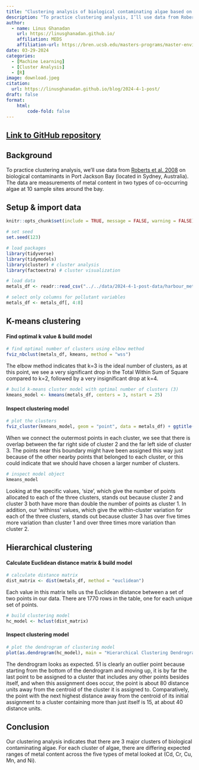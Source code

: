 ```yaml
---
title: "Clustering analysis of biological contaminating algae based on metal content"
description: "To practice clustering analysis, I’ll use data from Roberts et al. 2008 on biological contaminants in Port Jackson Bay (located in Sydney, Australia). The data are measurements of metal content (Cd, Cr, Cu, Mn, and Ni) in two types of co-occurring algae at 10 sample sites around the bay."
author: 
  - name: Linus Ghanadan
    url: https://linusghanadan.github.io/
    affiliation: MEDS
    affiliation-url: https://bren.ucsb.edu/masters-programs/master-environmental-data-science
date: 03-29-2024
categories:
  - [Machine Learning]
  - [Cluster Analysis]
  - [R]
image: download.jpeg
citation:
  url: https://linusghanadan.github.io/blog/2024-4-1-post/
draft: false
format:
    html:
        code-fold: false
---
```


## [Link to GitHub repository](https://github.com/linusghanadan/ml-clustering-lab/tree/main)

## Background

To practice clustering analysis, we'll use data from [Roberts et al. 2008](https://doi.org/10.1016/j.marpolbul.2008.03.003) on biological contaminants in Port Jackson Bay (located in Sydney, Australia). The data are measurements of metal content in two types of co-occurring algae at 10 sample sites around the bay.

## Setup & import data

```r
knitr::opts_chunk$set(include = TRUE, message = FALSE, warning = FALSE)
```

```r
# set seed
set.seed(123)
```

```r
# load packages
library(tidyverse) 
library(tidymodels)
library(cluster) # cluster analysis
library(factoextra) # cluster visualization
```

```r
# load data
metals_df <- readr::read_csv("../../data/2024-4-1-post-data/harbour_metals.csv")

# select only columns for pollutant variables
metals_df <- metals_df[, 4:8] 
```

## K-means clustering

#### Find optimal k value & build model

```r
# find optimal number of clusters using elbow method
fviz_nbclust(metals_df, kmeans, method = "wss")
```

The elbow method indicates that k=3 is the ideal number of clusters, as at this point, we see a very significant drop in the Total Within Sum of Square compared to k=2, followed by a very insignificant drop at k=4.

```r
# build k-means cluster model with optimal number of clusters (3)
kmeans_model <- kmeans(metals_df, centers = 3, nstart = 25)
```

#### Inspect clustering model

```r
# plot the clusters
fviz_cluster(kmeans_model, geom = "point", data = metals_df) + ggtitle("k=3")
```

When we connect the outermost points in each cluster, we see that there is overlap between the far right side of cluster 2 and the far left side of cluster 3. The points near this boundary might have been assigned this way just because of the other nearby points that belonged to each cluster, or this could indicate that we should have chosen a larger number of clusters.

```r
# inspect model object
kmeans_model
```

Looking at the specific values, 'size', which give the number of points allocated to each of the three clusters, stands out because cluster 2 and cluster 3 both have more than double the number of points as cluster 1. In addition, our 'withinss' values, which give the within-cluster variation for each of the three clusters, stands out because cluster 3 has over five times more variation than cluster 1 and over three times more variation than cluster 2.

## Hierarchical clustering

#### Calculate Euclidean distance matrix & build model

```r
# calculate distance matrix
dist_matrix <- dist(metals_df, method = "euclidean")
```

Each value in this matrix tells us the Euclidean distance between a set of two points in our data. There are 1770 rows in the table, one for each unique set of points.

```r
# build clustering model
hc_model <- hclust(dist_matrix)
```

#### Inspect clustering model

```r
# plot the dendrogram of clustering model
plot(as.dendrogram(hc_model), main = "Hierarchical Clustering Dendrogram")
```

The dendrogram looks as expected. 51 is clearly an outlier point because starting from the bottom of the dendrogram and moving up, it is by far the last point to be assigned to a cluster that includes any other points besides itself, and when this assignment does occur, the point is about 80 distance units away from the centroid of the cluster it is assigned to. Comparatively, the point with the next highest distance away from the centroid of its initial assignment to a cluster containing more than just itself is 15, at about 40 distance units.

## Conclusion

Our clustering analysis indicates that there are 3 major clusters of biological contaminating algae. For each cluster of algae, there are differing expected ranges of metal content across the five types of metal looked at (Cd, Cr, Cu, Mn, and Ni).
